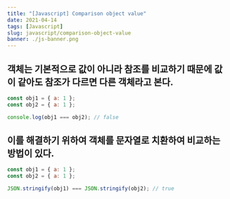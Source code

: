 ```yaml
---
title: "[Javascript] Comparison object value"
date: 2021-04-14
tags: [Javascript]
slug: javascript/comparison-object-value
banner: ./js-banner.png
---
```


## 객체는 기본적으로 값이 아니라 참조를 비교하기 때문에 값이 같아도 참조가 다르면 다른 객체라고 본다.

```js
const obj1 = { a: 1 };
const obj2 = { a: 1 };

console.log(obj1 === obj2); // false
```

## 이를 해결하기 위하여 객체를 문자열로 치환하여 비교하는 방법이 있다.

```js
const obj1 = { a: 1 };
const obj2 = { a: 1 };

JSON.stringify(obj1) === JSON.stringify(obj2); // true
```
